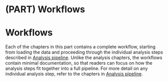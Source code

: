 # (PART) Workflows {-}

# Workflows {#workflows}

Each of the chapters in this part contains a complete workflow, starting from loading the data and proceeding through the individual analysis steps described in [Analysis pipeline](#analysis_pipeline). Unlike the analysis chapters, the workflows contain minimal documentation, so that readers can focus on how the analysis steps fit together into a full pipeline. For more detail on any individual analysis step, refer to the chapters in [Analysis pipeline](#analysis_pipeline).


